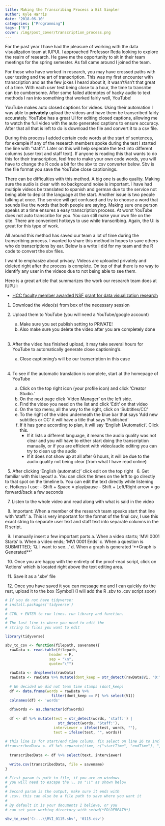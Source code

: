 ```yaml
---
title: Making the Transcribing Process a Bit Simpler
author: Kyle Harris
date: '2018-06-10'
categories: ["Programming"]
tags: ["R"]
cover: /img/post_cover/transcription_process.png
---
```


For the past year I have had the pleasure of working with the data visualization team at IUPUI. I approached Professor Reda looking to explore the realm of research. He gave me the opportunity to sit in their team meetings for the spring semester. As fall came around I joined the team.

For those who have worked in research, you may have crossed paths with user testing and the art of transcription. This was my first encounter with transcription and as the few jokes I heard about it, it wasn't/isn't that great of a time. With each user test being close to a hour, the time to transribe can be cumbersome. After some failed attemptes of hacky audio to text methods I ran into something that worked fairly well, YouTube!

YouTube makes auto closed captions for videos. Using their automation I was able to <b>privately</b> upload the videos and have them be transcribed fairly accurately. YouTube has a great UI for editing closed captions, allowing me to watch the full video with the auto generated captions to ensure accuracy. After that all that is left to do is download the file and convert it to a csv file.

During this process I added certain code words at the start of sentences, for example if any of the research members spoke during the test I started the line with "staff:". Later on this will help seperate the text into different columns (user text and staff text). If anyone is reading this that wants to do this for their transcription, feel free to make your own code words, you will have to change the R code a bit for the sbv to csv converter below. Sbv is the file format you save the YouTube close captionings.

There can be difficulties with this method. A big one is audio quality. Making sure the audio is clear with no background noise is important. I have had multiple videos be translated to spanish and german due to the service not being able to depict the language at the start. Another issue is two people talking at once. The service will get confused and try to choose a word that sounds like the words that both people are saying. Making sure one person speaks at a time ensures a easy transcription process. At worst YouTube does not auto transcribe for you. You can still make your own file on the site. There are convenient hotkeys to use while transcribing. Again, the UI is great for this type of work.

All around this method has saved our team a lot of time during the transcribing process. I wanted to share this method in hopes to save others who do transcriptions by ear. Below is a write I did for my team and the R code to convert the sbv files.

I want to emphasize about privacy. Videos are uploaded privately and deleted right after the process is complete. On top of that there is no way to identify any user in the videos due to not being able to see them.

Here is a great article that summarizes the work our research team does at IUPUI:

- [HCC faculty member awarded NSF grant for data visualization research](https://soic.iupui.edu/news/reda-nsf-crii-grant/)

1. Download the video(s) from box of the necessary session

2. Upload them to YouTube (you will need a YouTube/google account) 
    a. Make sure you set publish setting to PRIVATE! 
    b. Also make sure you delete the video after you are completely done  
\  
3. After the video has finished upload, it may take several hours for YouTube to automatically generate close captioning’s. 
    a. Close captioning’s will be our transcription in this case  
\  
4. To see if the automatic translation is complete, start at the homepage of YouTube 
    a. Click on the top right icon (your profile icon) and click ‘Creator Studio.’ 
    b. On the next page click ‘Video Manager’ on the left side. 
    c. Find the video you need on the list and click ‘Edit’ on that video 
    d. On the top menu, all the way to the right, click on ‘Subtitles/CC’ 
    e. To the right of the video underneath the blue bar that says ‘Add new subtitles or CC’ it will have a title that says ‘Published’ 
    f. If it has gone according to plan, it will say ‘English (Automatic)’. Click this. 
        - If it lists a different language, it means the audio quality was not clear and you will have to either start doing the transcription manually, or if you are efficient with video/audio editing you can try to clean up the audio 
        - If it does not show up at all after 6 hours, it will be due to the audio quality not being clear (from what I have read online) 
        
\  
5. After clicking ‘English (automatic)’ click edit on the top right 
\  
6. Get familiar with this layout! 
    a. You can click the times on the left to go directly to that spot on the timeline 
    b. You can edit the text directly while listening 
    c. Hotkeys I use: 
        - Shift + Space = play/pause 
        - Shift + Left/Right arrow = go forward/back a few seconds
        
\  
7. Listen to the whole video and read along with what is said in the video

\  
8. Important: When a member of the research team speaks start that line with ‘staff:’ 
    a. This is very important for the format of the final csv, I use this exact string to separate user text and staff text into separate columns in the R script.
    
\  
9. I manually insert a few important parts 
    a. When a video starts; ‘MVI 0001 Starts’ 
    b. When a video ends; ‘MVI 0001 Ends’ 
    c. When a question is SUBMITTED; ‘Q. I want to see…’ 
    d. When a graph is generated ‘\*\*Graph is Generated\*\*’
    
\  
10. Once you are happy with the entirety of the proof-read script, click on ‘Actions’ which is located right above the text editing area.

\  
11. Save it as a ‘.sbv’ file

\  
12. Once you have saved it you can message me and I can quickly do the rest, upload it to the box [Symbol] (I will add the R .sbv to .csv script soon) 

```r
# If you do not have tidyverse:
# install.packages('tidyverse')
#
# CTRL + ENTER to run lines. run library and function.
#
# The last line is where you need to edit the
# string to files you want to edit

library(tidyverse)

sbv_to_csv <- function(filepath, savename){
  rawData <- read.table(filepath,
                    header = F,
                    sep = "\n",
                    quote="\"")
  
  rawData <- droplevels(rawData)
  rawData <- rawData %>% mutate(dont_keep = str_detect(rawData$V1, "0:"))
  
  # We decided we did not team time stamps (dont_keep)
  df <- data.frame(words = rawData %>%
                     filter(dont_keep == F) %>% select(V1))
  colnames(df) <- 'words'
  
  df$words <- as.character(df$words)
  
  df <- df %>% mutate(test = str_detect(words, 'staff:') |
                        str_detect(words, 'Staff:'),
                      interviewer = ifelse(test, words, ""),
                      text = ifelse(test, "", words))
  
# this line is for start/end time colums. fix select on line 26 to include this.
#transcribedData <- df %>% separate(time, c("startTime", "endTime"), ",")
  
  transcribedData <- df %>% select(text, interviewer)
  
  write.csv(transcribedData, file = savename)
}

# First param is path to file, if you are on windows
# you will need to escape the \, so "\\" as shown below
#
# Second param is the output, make sure it ends with
# .csv. this can also be a file path to save where you want it
#
# By default it is your documents I believe, or you
# can set your working directory with setwd(*FOLDERPATH*)

sbv_to_csv('C:...\\MVI_0115.sbv', '0115.csv')
```

<!-- ```{r echo=FALSE} -->
<!-- blogdown::shortcode('googleAdsense') -->
<!-- ``` -->

